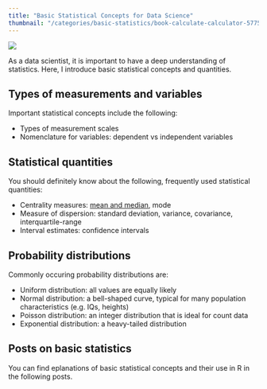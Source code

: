 ```yaml
---
title: "Basic Statistical Concepts for Data Science"
thumbnail: "/categories/basic-statistics/book-calculate-calculator-5775.jpg"
---
```

<img src="book-calculate-calculator-5775.jpg"/>

As a data scientist, it is important to have a deep understanding of statistics. Here, I introduce basic statistical concepts and quantities.

## Types of measurements and variables

Important statistical concepts include the following:

* Types of measurement scales
* Nomenclature for variables: dependent vs independent variables

## Statistical quantities

You should definitely know about the following, frequently used statistical quantities:

* Centrality measures: [mean and median](/post/basic-statistics/mean_vs_median/), mode
* Measure of dispersion: standard deviation, variance, covariance, interquartile-range
* Interval estimates: confidence intervals

## Probability distributions

Commonly occuring probability distributions are:

* Uniform distribution: all values are equally likely
* Normal distribution: a bell-shaped curve, typical for many population characteristics (e.g. IQs, heights)
* Poisson distribution: an integer distribution that is ideal for count data
* Exponential distribution: a heavy-tailed distribution

## Posts on basic statistics

You can find eplanations of basic statistical concepts and their use in R in the following posts.
